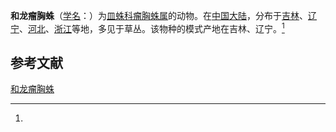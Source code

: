 {{Speciesbox
| name = 和龙瘤胸蛛
| status = 
| status_system = 
| image = 
| genus = Oedothorax
| species = hulongensis
| authority = (Zhu et Wen, 1980)<ref name='id13338'>{{cite web| url =http://www.bioinfo.cn/db05/BjdwSpecies.php?action=view&id=13338| title =和龙瘤胸蛛| work =《中国动物物种编目数据库》| publisher =中国科学院微生物研究所| author =中国科学院动物研究所| accessdate =2009-04-28| deadurl =yes| archiveurl =https://web.archive.org/web/20160305070228/http://www.bioinfo.cn/db05/BjdwSpecies.php?action=view&id=13338| archivedate =2016-03-05}}</ref>
}}

'''和龙瘤胸蛛'''（[[学名|学名]]：{{lang|la|''Oedothorax hulongensis''}}）为[[皿蛛科|皿蛛科]][[瘤胸蛛属|瘤胸蛛属]]的动物。在[[中国大陆|中国大陆]]，分布于[[吉林|吉林]]、[[辽宁|辽宁]]、[[河北|河北]]、[[浙江|浙江]]等地，多见于草丛。该物种的模式产地在吉林、辽宁。<ref name='id13338'/>

== 参考文献 ==
{{reflist}}

{{Wikispecies|Oedothorax hulongensis}}
{{Taxonbar|from=Q2655937}}

[[Category:瘤胸蛛属|和龙瘤胸蛛]]


{{蜘蛛小作品}}